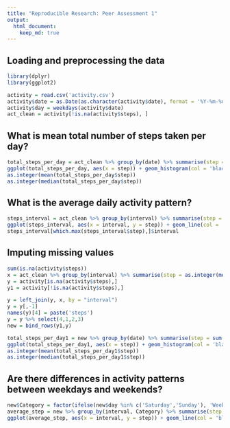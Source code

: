 ```yaml
---
title: "Reproducible Research: Peer Assessment 1"
output: 
  html_document:
    keep_md: true
---
```



## Loading and preprocessing the data
```r 
library(dplyr)
library(ggplot2)

activity = read.csv('activity.csv')
activity$date = as.Date(as.character(activity$date), format = '%Y-%m-%d')
activity$day = weekdays(activity$date)
act_clean = activity[!is.na(activity$steps), ]
```

## What is mean total number of steps taken per day?
```r
total_steps_per_day = act_clean %>% group_by(date) %>% summarise(step = sum(steps))
ggplot(total_steps_per_day, aes(x = step)) + geom_histogram(col = 'black',fill = 'blue') + ggtitle('Total Steps per Day') + xlab('Steps') + ylab('Frequency') + ylim(0,10)
as.integer(mean(total_steps_per_day$step))
as.integer(median(total_steps_per_day$step))
```

## What is the average daily activity pattern?
```r
steps_interval = act_clean %>% group_by(interval) %>% summarise(step = sum(steps))
ggplot(steps_interval, aes(x = interval, y = step)) + geom_line(col = 'black') + ggtitle('Average Number of Steps per Interval') + ylab('Average Number of Steps') + xlab('Interval')
steps_interval[which.max(steps_interval$step),]$interval
```

## Imputing missing values
```r
sum(is.na(activity$steps))
x = act_clean %>% group_by(interval) %>% summarise(step = as.integer(mean(steps)))
y = activity[is.na(activity$steps),]
y1 = activity[!is.na(activity$steps),]

y = left_join(y, x, by = "interval")
y = y[,-1]
names(y)[4] = paste('steps')
y = y %>% select(4,1,2,3)
new = bind_rows(y1,y)

total_steps_per_day1 = new %>% group_by(date) %>% summarise(step = sum(steps))
ggplot(total_steps_per_day1, aes(x = step)) + geom_histogram(col = 'black',fill = 'blue') + ggtitle('Total Steps per Day') + xlab('Steps') + ylab('Frequency') + ylim(0,10)
as.integer(mean(total_steps_per_day1$step))
as.integer(median(total_steps_per_day1$step))
```

## Are there differences in activity patterns between weekdays and weekends?
```r
new$Category = factor(ifelse(new$day %in% c('Saturday','Sunday'), 'Weekend', 'Weekday'))
average_step = new %>% group_by(interval, Category) %>% summarise(step = mean(steps))
ggplot(average_step, aes(x = interval, y = step)) + geom_line(col = 'blue') + ggtitle('Average Steps per Interval Based on Type of Day') + ylab('Average Number of Steps') + xlab('Interval') + facet_grid(~Category)
```

